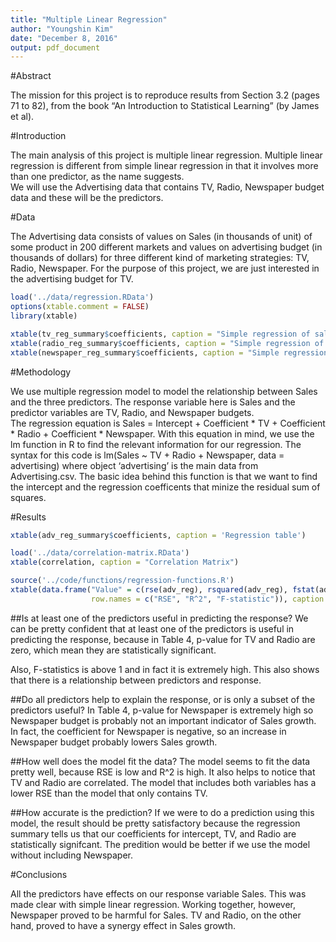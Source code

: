 ```yaml
---
title: "Multiple Linear Regression"
author: "Youngshin Kim"
date: "December 8, 2016"
output: pdf_document
---
```


#Abstract

The mission for this project is to reproduce results from Section 3.2 (pages 71 to 82), from the book "An Introduction to Statistical Learning" (by James et al).  

#Introduction

The main analysis of this project is multiple linear regression. Multiple linear regression is different
from simple linear regression in that it involves more than one predictor, as the name suggests.  
We will use the Advertising data that contains TV, Radio, Newspaper budget data and these will be the 
predictors.  

#Data

The Advertising data consists of values on Sales (in thousands of unit) of 
some product in 200 different markets and values on advertising budget 
(in thousands of dollars) for three different kind of 
marketing strategies: TV, Radio, Newspaper. For the purpose of this project, 
we are just interested in the advertising budget for TV. 

```r
load('../data/regression.RData')
options(xtable.comment = FALSE)
library(xtable)

xtable(tv_reg_summary$coefficients, caption = "Simple regression of sales on TV")
xtable(radio_reg_summary$coefficients, caption = "Simple regression of sales on radio")
xtable(newspaper_reg_summary$coefficients, caption = "Simple regression of sales on newspaper")
```

#Methodology

We use multiple regression model to model the relationship between Sales and the three predictors.
The response variable here is Sales and the predictor variables are TV, Radio, and Newspaper budgets.  
The regression equation is Sales = Intercept + Coefficient * TV + Coefficient * Radio + Coefficient * Newspaper.
With this equation in mind, we use the lm function in R to find the relevant
information for our regression.  The syntax for this code is
lm(Sales ~ TV + Radio + Newspaper, data = advertising) where object 'advertising' is the 
main data from Advertising.csv.  The basic idea behind this function is 
that we want to find the intercept and the regression coefficents that
minize the residual sum of squares.

#Results

```r
xtable(adv_reg_summary$coefficients, caption = 'Regression table')
```

```r
load('../data/correlation-matrix.RData')
xtable(correlation, caption = "Correlation Matrix")
```

```r
source('../code/functions/regression-functions.R')
xtable(data.frame("Value" = c(rse(adv_reg), rsquared(adv_reg), fstat(adv_reg)), 
                  row.names = c("RSE", "R^2", "F-statistic")), caption = "Various Statistic")
```

##Is at least one of the predictors useful in predicting the response?
We can be pretty confident that at least one of the predictors is useful in predicting the response,
because in Table 4, p-value for TV and Radio are zero, which mean they are statistically significant. 

Also, F-statistics is above 1 and in fact it is extremely high.  This also shows that
there is a relationship between predictors and response.

##Do all predictors help to explain the response, or is only a subset of the predictors useful?
In Table 4, p-value for Newspaper is extremely high so Newspaper budget is probably not an important
indicator of Sales growth.  In fact, the coefficient for Newspaper is negative, so an increase in 
Newspaper budget probably lowers Sales growth.

##How well does the model fit the data?
The model seems to fit the data pretty well, because RSE is low and R^2 is high.
It also helps to notice that TV and Radio are correlated.  The model that includes
both variables has a lower RSE than the model that only contains TV.

##How accurate is the prediction?
If we were to do a prediction using this model, the result should be pretty satisfactory 
because the regression summary tells us that our coefficients for intercept, TV, and Radio
are statistically signifcant.  The predition would be better if we use the model without
including Newspaper.


#Conclusions

All the predictors have effects on our response variable Sales.  This was
made clear with simple linear regression.  Working together, however, Newspaper
proved to be harmful for Sales.  TV and Radio, on the other hand, proved to have 
a synergy effect in Sales growth.
